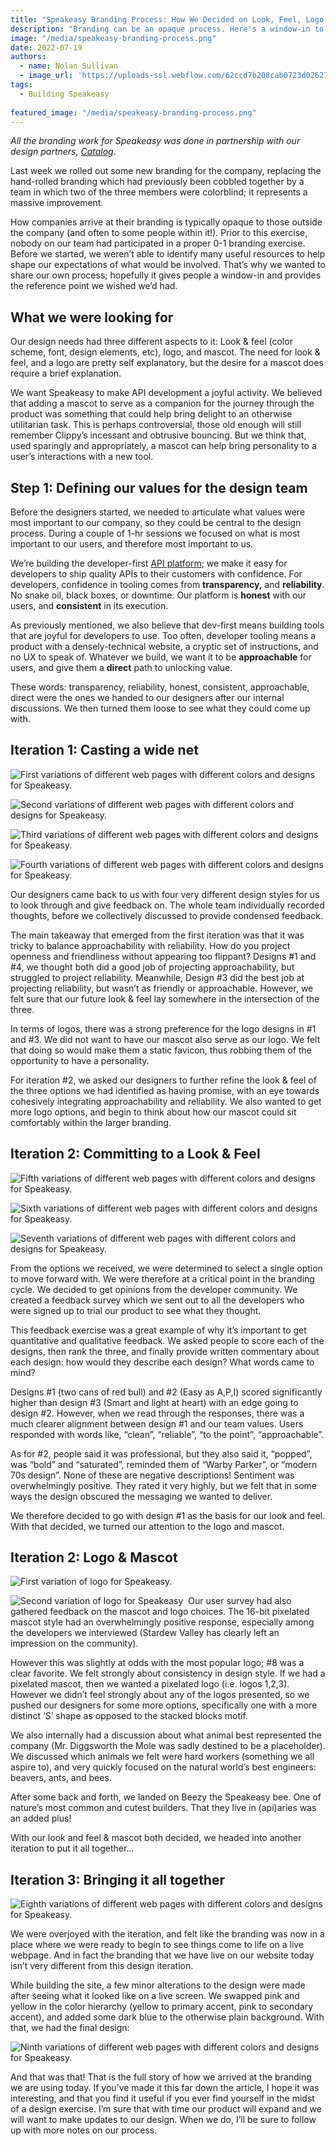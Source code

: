```yaml
---
title: "Speakeasy Branding Process: How We Decided on Look, Feel, Logo, & a Mascot"
description: "Branding can be an opaque process. Here's a window-in to the process to update Speakeasy's branding. It's the reference point we wished we had."
image: "/media/speakeasy-branding-process.png"
date: 2022-07-19
authors:
  - name: Nolan Sullivan
  - image_url: 'https://uploads-ssl.webflow.com/62ccd7b208cab0723d026273/62cdf9e45dcbb4d20be59f5f_head.jpeg'
tags:
  - Building Speakeasy
  
featured_image: "/media/speakeasy-branding-process.png"
---
```


_All the branding work for Speakeasy was done in partnership with our design partners,_ [_Catalog_](https://www.trycatalog.com/).

Last week we rolled out some new branding for the company, replacing the hand-rolled branding which had previously been cobbled together by a team in which two of the three members were colorblind; it represents a massive improvement.

How companies arrive at their branding is typically opaque to those outside the company (and often to some people within it!). Prior to this exercise, nobody on our team had participated in a proper 0-1 branding exercise. Before we started, we weren’t able to identify many useful resources to help shape our expectations of what would be involved. That’s why we wanted to share our own process; hopefully it gives people a window-in and provides the reference point we wished we’d had.

## What we were looking for

Our design needs had three different aspects to it: Look & feel (color scheme, font, design elements, etc), logo, and mascot. The need for look & feel, and a logo are pretty self explanatory, but the desire for a mascot does require a brief explanation.

We want Speakeasy to make API development a joyful activity. We believed that adding a mascot to serve as a companion for the journey through the product was something that could help bring delight to an otherwise utilitarian task. This is perhaps controversial, those old enough will still remember Clippy’s incessant and obtrusive bouncing. But we think that, used sparingly and appropriately, a mascot can help bring personality to a user’s interactions with a new tool.

## Step 1: Defining our values for the design team

Before the designers started, we needed to articulate what values were most important to our company, so they could be central to the design process. During a couple of 1-hr sessions we focused on what is most important to our users, and therefore most important to us.

We’re building the developer-first [API platform](/post/why-an-api-platform-is-important/); we make it easy for developers to ship quality APIs to their customers with confidence. For developers, confidence in tooling comes from **transparency,** and **reliability**. No snake oil, black boxes, or downtime. Our platform is **honest** with our users, and **consistent** in its execution.

As previously mentioned, we also believe that dev-first means building tools that are joyful for developers to use. Too often, developer tooling means a product with a densely-technical website, a cryptic set of instructions, and no UX to speak of. Whatever we build, we want it to be **approachable** for users, and give them a **direct** path to unlocking value.

These words: transparency, reliability, honest, consistent, approachable, direct were the ones we handed to our designers after our internal discussions. We then turned them loose to see what they could come up with.

## Iteration 1: Casting a wide net

![First variations of different web pages with different colors and designs for Speakeasy.](./assets/speakeasy-branding-process-image-01.png)

![Second variations of different web pages with different colors and designs for Speakeasy.](./assets/speakeasy-branding-process-image-02.png)

![Third variations of different web pages with different colors and designs for Speakeasy.](./assets/speakeasy-branding-process-image-03.png)

![Fourth variations of different web pages with different colors and designs for Speakeasy.](./assets/speakeasy-branding-process-image-04.png)

Our designers came back to us with four very different design styles for us to look through and give feedback on. The whole team individually recorded thoughts, before we collectively discussed to provide condensed feedback.

The main takeaway that emerged from the first iteration was that it was tricky to balance approachability with reliability. How do you project openness and friendliness without appearing too flippant? Designs #1 and #4, we thought both did a good job of projecting approachability, but struggled to project reliability. Meanwhile, Design #3 did the best job at projecting reliability, but wasn’t as friendly or approachable. However, we felt sure that our future look & feel lay somewhere in the intersection of the three.

In terms of logos, there was a strong preference for the logo designs in #1 and #3. We did not want to have our mascot also serve as our logo. We felt that doing so would make them a static favicon, thus robbing them of the opportunity to have a personality.

For iteration #2, we asked our designers to further refine the look & feel of the three options we had identified as having promise, with an eye towards cohesively integrating approachability and reliability. We also wanted to get more logo options, and begin to think about how our mascot could sit comfortably within the larger branding.

## Iteration 2: Committing to a Look & Feel

![Fifth variations of different web pages with different colors and designs for Speakeasy.](./assets/speakeasy-branding-process-image-05.png)

![Sixth variations of different web pages with different colors and designs for Speakeasy.](./assets/speakeasy-branding-process-image-06.png)

![Seventh variations of different web pages with different colors and designs for Speakeasy.](./assets/speakeasy-branding-process-image-07.png)

From the options we received, we were determined to select a single option to move forward with. We were therefore at a critical point in the branding cycle. We decided to get opinions from the developer community. We created a feedback survey which we sent out to all the developers who were signed up to trial our product to see what they thought.

This feedback exercise was a great example of why it’s important to get quantitative and qualitative feedback. We asked people to score each of the designs, then rank the three, and finally provide written commentary about each design: how would they describe each design? What words came to mind?

Designs #1 (two cans of red bull) and #2 (Easy as A,P,I) scored significantly higher than design #3 (Smart and light at heart) with an edge going to design #2. However, when we read through the responses, there was a much clearer alignment between design #1 and our team values. Users responded with words like, “clean”, “reliable”, “to the point”, “approachable”.

As for #2, people said it was professional, but they also said it, “popped”, was “bold” and “saturated”, reminded them of “Warby Parker”, or “modern 70s design”. None of these are negative descriptions! Sentiment was overwhelmingly positive. They rated it very highly, but we felt that in some ways the design obscured the messaging we wanted to deliver.

We therefore decided to go with design #1 as the basis for our look and feel. With that decided, we turned our attention to the logo and mascot.

## Iteration 2: Logo & Mascot

![First variation of logo for Speakeasy.](./assets/speakeasy-branding-process-image-08.png)

![Second variation of logo for Speakeasy](./assets/speakeasy-branding-process-image-09.png)
‍
Our user survey had also gathered feedback on the mascot and logo choices. The 16-bit pixelated mascot style had an overwhelmingly positive response, especially among the developers we interviewed (Stardew Valley has clearly left an impression on the community).

However this was slightly at odds with the most popular logo; #8 was a clear favorite.  We felt strongly about consistency in design style. If we had a pixelated mascot, then we wanted a pixelated logo (i.e. logos 1,2,3). However we didn’t feel strongly about any of the logos presented, so we pushed our designers for some more options, specifically one with a more distinct ‘S’ shape as opposed to the stacked blocks motif.

We also internally had a discussion about what animal best represented the company (Mr. Diggsworth the Mole was sadly destined to be a placeholder). We discussed which animals we felt were hard workers (something we all aspire to), and very quickly focused on the natural world’s best engineers: beavers, ants, and bees.

After some back and forth, we landed on Beezy the Speakeasy bee. One of nature’s most common and cutest builders. That they live in (api)aries was an added plus!

With our look and feel & mascot both decided, we headed into another iteration to put it all together…

## Iteration 3: Bringing it all together

![Eighth variations of different web pages with different colors and designs for Speakeasy.](./assets/speakeasy-branding-process-image-10.png)

We were overjoyed with the iteration, and felt like the branding was now in a place where we were ready to begin to see things come to life on a live webpage. And in fact the branding that we have live on our website today isn’t very different from this design iteration.

While building the site, a few minor alterations to the design were made after seeing what it looked like on a live screen. We swapped pink and yellow in the color hierarchy (yellow to primary accent, pink to secondary accent), and added some dark blue to the otherwise plain background. With that, we had the final design:

![Ninth variations of different web pages with different colors and designs for Speakeasy.](./assets/speakeasy-branding-process-image-11.png)

And that was that! That is the full story of how we arrived at the branding we are using today. If you’ve made it this far down the article, I hope it was interesting, and that you find it useful if you ever find yourself in the midst of a design exercise. I’m sure that with time our product will expand and we will want to make updates to our design. When we do, I’ll be sure to follow up with more notes on our process.
